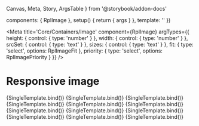   Canvas,
  Meta,
  Story,
  ArgsTable
} from '@storybook/addon-docs'

  components: { RplImage },
  setup() {
    return { args }
  },
  template: '<RplImage v-bind="args" />'
})

<Meta
  title='Core/Containers/Image'
  component={RplImage}
  argTypes={{
    height: {
      control: { type: 'number' }
    },
    width: {
      control: { type: 'number' }
    },
    srcSet: {
      control: { type: 'text' }
    },
    sizes: {
      control: { type: 'text' }
    },
    fit: {
      type: 'select',
      options: RplImageFit
    },
    priority: {
      type: 'select',
      options: RplImagePriority
    }
  }}
/>

# Responsive image

<ArgsTable of={RplImage} />

<Canvas>
  <Story
    name='Image'
    args={{
      src: '/img/image-landscape-m.jpg'
    }}
    play={a11yStoryCheck}
  >
    {SingleTemplate.bind()}
  </Story>
  <Story
    name='Circle'
    args={{
      src: '/img/image-landscape-s.jpg',
      height: 200,
      width: 200,
      circle: true,
    }}
    play={a11yStoryCheck}
  >
    {SingleTemplate.bind()}
  </Story>
  <Story
    name='Square 1/1'
    args={{
      src: '/img/image-landscape-m.jpg',
      height: 500,
      width: 600,
      aspect: 'square'
    }}
    play={a11yStoryCheck}
  >
    {SingleTemplate.bind()}
  </Story>
  <Story
    name='Full 4/3'
    args={{
      src: '/img/image-landscape-m.jpg',
      height: 500,
      width: 600,
      aspect: 'full'
    }}
    play={a11yStoryCheck}
  >
    {SingleTemplate.bind()}
  </Story>
  <Story
    name='Wide 16/9'
    args={{
      src: '/img/image-landscape-m.jpg',
      height: 500,
      width: 600,
      aspect: 'wide'
    }}
    play={a11yStoryCheck}
  >
    {SingleTemplate.bind()}
  </Story>
  <Story
    name='Ultrawide 21/9'
    args={{
      src: '/img/image-landscape-m.jpg',
      height: 500,
      width: 600,
      aspect: 'ultrawide'
    }}
    play={a11yStoryCheck}
  >
    {SingleTemplate.bind()}
  </Story>
  <Story
    name='Panorama 3/1'
    args={{
      src: '/img/image-landscape-m.jpg',
      height: 500,
      width: 600,
      aspect: 'panorama'
    }}
    play={a11yStoryCheck}
  >
    {SingleTemplate.bind()}
  </Story>
  <Story
    name='Lazy loading'
    args={{
      src: '/img/image-landscape-m.jpg',
      height: 500,
      width: 600,
      priority: 'low'
    }}
    play={a11yStoryCheck}
  >
    {SingleTemplate.bind()}
  </Story>
  <Story
    name='Responsive ratios'
    args={{
      src: '/img/image-landscape-m.jpg',
      height: 500,
      width: 600,
      aspect: { xs: 'square', s: 'full', m: 'wide', l: 'ultrawide', xl: 'panorama' },
      priority: 'high'
    }}
    play={a11yStoryCheck}
  >
    {SingleTemplate.bind()}
  </Story>
  <Story
    name='Focal position'
    args={{
      src: '/img/image-landscape-l.jpg',
      height: 1920,
      width: 2880,
      focalPoint: {
        x: 2620,
        y: 620
      },
      aspect: { xs: 'square', s: 'full', m: 'wide', l: 'ultrawide', xl: 'panorama' },
      priority: 'high'
    }}
    play={a11yStoryCheck}
  >
    {SingleTemplate.bind()}
  </Story>
  <Story
    name='Image fit'
    args={{
      src: '/img/image-landscape-m.jpg',
      height: 800,
      width: 800,
      fit: 'contain'
    }}
    play={a11yStoryCheck}
  >
    {SingleTemplate.bind()}
  </Story>
  <Story
    name='Source sets'
    args={{
      src: '/img/image-landscape-s.jpg',
      srcSet: '/img/image-landscape-s.jpg 640w, /img/image-landscape-m.jpg 960w , /img/image-landscape-l.jpg 1240w',
      sizes: '(min-width: 640px) 640px, (min-width: 960px) 960px, (min-width: 1240px) 1240px'
    }}
    play={a11yStoryCheck}
  >
    {SingleTemplate.bind()}
  </Story>
</Canvas>
